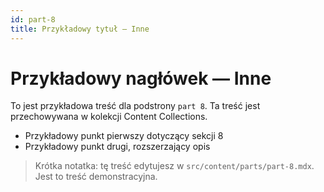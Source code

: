 ```yaml
---
id: part-8
title: Przykładowy tytuł — Inne
---
```


# Przykładowy nagłówek — Inne

To jest przykładowa treść dla podstrony `part 8`. Ta treść jest przechowywana w kolekcji Content Collections.

- Przykładowy punkt pierwszy dotyczący sekcji 8
- Przykładowy punkt drugi, rozszerzający opis

> Krótka notatka: tę treść edytujesz w `src/content/parts/part-8.mdx`. Jest to treść demonstracyjna.
